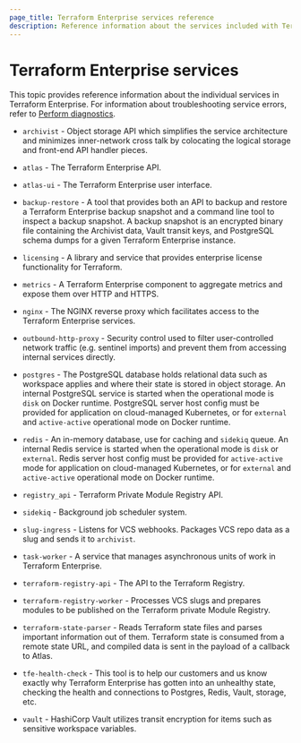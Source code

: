 ```yaml
---
page_title: Terraform Enterprise services reference
description: Reference information about the services included with Terraform Enterprise.
---
```


# Terraform Enterprise services

This topic provides reference information about the individual services in Terraform Enterprise. For information about troubleshooting service errors, refer to [Perform diagnostics](/terraform/enterprise/deploy/troubleshoot/perform-diagnostics). 

- `archivist` - Object storage API which simplifies the service architecture
  and minimizes inner-network cross talk by colocating the logical storage and
  front-end API handler pieces.

- `atlas` - The Terraform Enterprise API.

- `atlas-ui` - The Terraform Enterprise user interface.

- `backup-restore` - A tool that provides both an API to backup and restore a
  Terraform Enterprise backup snapshot and a command line tool to inspect a
  backup snapshot. A backup snapshot is an encrypted binary file containing the
  Archivist data, Vault transit keys, and PostgreSQL schema dumps for a given
  Terraform Enterprise instance.

- `licensing` - A library and service that provides enterprise license
  functionality for Terraform.

- `metrics` - A Terraform Enterprise component to aggregate metrics and expose
  them over HTTP and HTTPS.

- `nginx` - The NGINX reverse proxy which facilitates access to the Terraform
  Enterprise services.

- `outbound-http-proxy` - Security control used to filter user-controlled
  network traffic (e.g. sentinel imports) and prevent them from accessing
  internal services directly.

- `postgres` - The PostgreSQL database holds relational data such as workspace
  applies and where their state is stored in object storage. An internal
  PostgreSQL service is started when the operational mode is `disk` on Docker runtime. PostgreSQL
  server host config must be provided for application on cloud-managed Kubernetes, or for `external` and `active-active` operational mode on Docker runtime.

- `redis` - An in-memory database, use for caching and `sidekiq` queue. An
  internal Redis service is started when the operational mode is `disk` or
  `external`. Redis server host config must be provided for `active-active`
  mode for application on cloud-managed Kubernetes, or for `external` and `active-active` operational mode on Docker runtime.

- `registry_api` - Terraform Private Module Registry API.

- `sidekiq` - Background job scheduler system.

- `slug-ingress` - Listens for VCS webhooks. Packages VCS repo data as a slug
  and sends it to `archivist`.

- `task-worker` - A service that manages asynchronous units of work in
  Terraform Enterprise.

- `terraform-registry-api` - The API to the Terraform Registry.

- `terraform-registry-worker` - Processes VCS slugs and prepares modules to be
  published on the Terraform private Module Registry.

- `terraform-state-parser` - Reads Terraform state files and parses important
  information out of them. Terraform state is consumed from a remote state URL,
  and compiled data is sent in the payload of a callback to Atlas.

- `tfe-health-check` - This tool is to help our customers and us know exactly
  why Terraform Enterprise has gotten into an unhealthy state, checking the
  health and connections to Postgres, Redis, Vault, storage, etc.

- `vault` - HashiCorp Vault utilizes transit encryption for items such as
  sensitive workspace variables.


